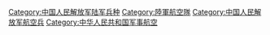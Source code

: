 {{Catmore}}

[[Category:中国人民解放军陆军兵种|Category:中国人民解放军陆军兵种]]
[[Category:陸軍航空隊|Category:陸軍航空隊]]
[[Category:中国人民解放军航空兵|Category:中国人民解放军航空兵]]
[[Category:中华人民共和国军事航空|Category:中华人民共和国军事航空]]